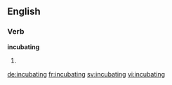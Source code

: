 ==English==

===Verb===
'''incubating'''

# {{present participle of|incubate}}

[[de:incubating]]
[[fr:incubating]]
[[sv:incubating]]
[[vi:incubating]]